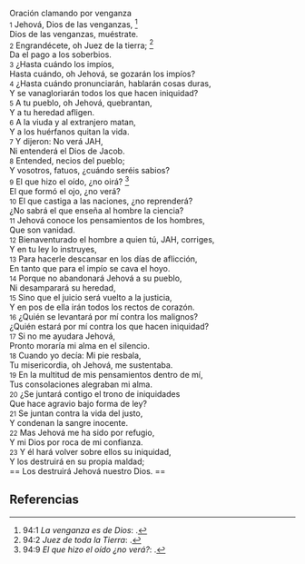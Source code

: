 Oración clamando por venganza<br>
{{anchor|1}} <small>1</small> Jehová, Dios de las venganzas, <ref>94:1 ''La venganza es de Dios'': {{lib|LU|70|10|9}}.</ref><br>
Dios de las venganzas, muéstrate.<br>
{{anchor|2}} <small>2</small> Engrandécete, oh Juez de la tierra; <ref>94:2 ''Juez de toda la Tierra'': {{lib|LU|128|1|10}}.</ref><br>
Da el pago a los soberbios.<br>
{{anchor|3}} <small>3</small> ¿Hasta cuándo los impíos,<br>
Hasta cuándo, oh Jehová, se gozarán los impíos?<br>
{{anchor|4}} <small>4</small> ¿Hasta cuándo pronunciarán, hablarán cosas duras,<br>
Y se vanagloriarán todos los que hacen iniquidad?<br>
{{anchor|5}} <small>5</small> A tu pueblo, oh Jehová, quebrantan,<br>
Y a tu heredad afligen.<br>
{{anchor|6}} <small>6</small> A la viuda y al extranjero matan,<br>
Y a los huérfanos quitan la vida.<br>
{{anchor|7}} <small>7</small> Y dijeron: No verá JAH,<br>
Ni entenderá el Dios de Jacob.<br>
{{anchor|8}} <small>8</small> Entended, necios del pueblo;<br>
Y vosotros, fatuos, ¿cuándo seréis sabios?<br>
{{anchor|9}} <small>9</small> El que hizo el oído, ¿no oirá? <ref>94:9 ''El que hizo el oído ¿no verá?'': {{lib|LU|1|5|1}}.</ref><br>
El que formó el ojo, ¿no verá?<br>
{{anchor|10}} <small>10</small> El que castiga a las naciones, ¿no reprenderá?<br>
¿No sabrá el que enseña al hombre la ciencia?<br>
{{anchor|11}} <small>11</small> Jehová conoce los pensamientos de los hombres,<br>
Que son vanidad.<br>
{{anchor|12}} <small>12</small> Bienaventurado el hombre a quien tú, JAH, corriges,<br>
Y en tu ley lo instruyes,<br>
{{anchor|13}} <small>13</small> Para hacerle descansar en los días de aflicción,<br>
En tanto que para el impío se cava el hoyo.<br>
{{anchor|14}} <small>14</small> Porque no abandonará Jehová a su pueblo,<br>
Ni desamparará su heredad,<br>
{{anchor|15}} <small>15</small> Sino que el juicio será vuelto a la justicia,<br>
Y en pos de ella irán todos los rectos de corazón.<br>
{{anchor|16}} <small>16</small> ¿Quién se levantará por mí contra los malignos?<br>
¿Quién estará por mí contra los que hacen iniquidad?<br>
{{anchor|17}} <small>17</small> Si no me ayudara Jehová,<br>
Pronto moraría mi alma en el silencio.<br>
{{anchor|18}} <small>18</small> Cuando yo decía: Mi pie resbala,<br>
Tu misericordia, oh Jehová, me sustentaba.<br>
{{anchor|19}} <small>19</small> En la multitud de mis pensamientos dentro de mí,<br>
Tus consolaciones alegraban mi alma.<br>
{{anchor|20}} <small>20</small> ¿Se juntará contigo el trono de iniquidades<br>
Que hace agravio bajo forma de ley?<br>
{{anchor|21}} <small>21</small> Se juntan contra la vida del justo,<br>
Y condenan la sangre inocente.<br>
{{anchor|22}} <small>22</small> Mas Jehová me ha sido por refugio,<br>
Y mi Dios por roca de mi confianza.<br>
{{anchor|23}} <small>23</small> Y él hará volver sobre ellos su iniquidad,<br>
Y los destruirá en su propia maldad;<br>
== Los destruirá Jehová nuestro Dios. ==

== Referencias ==

<references />

